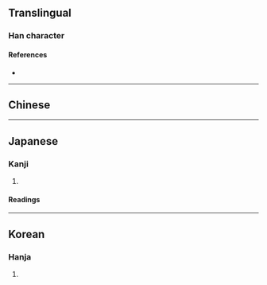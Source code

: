 {{also|潛|潜}}
{{character info}}
==Translingual==

===Han character===
{{Han char|rn=85|rad=水|as=16|sn=19|four=|canj=EHUA|ids=⿰氵㬱}}

====References====
* {{Han ref|kx=0657.280|dkj=18683|hdz=31784.040|uh=6FF3|ud=28659}}

----

==Chinese==
{{zh-see|潛|v}}

----

==Japanese==

===Kanji===
{{ja-kanji|grade=|rs=水16}}

# {{rfdef|ja|sort=水16}}

====Readings====
{{ja-readings
|goon=ぜん<ぜん<ぜむ
|kanon=せん<せん<せむ
|kun=かく-れる, くぐ-る, ひそ-む, ひそ-める, もぐ-る
|nanori=すみ
}}

----

==Korean==

===Hanja===
{{ko-hanja|hangeul=잠|eumhun=|rv=jam|mr=cham|y=cam}}

# {{rfdef|ko|sort=水16}}